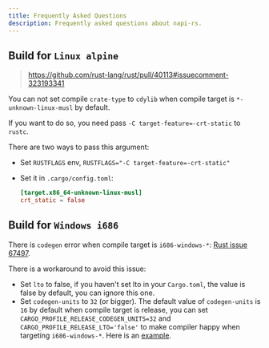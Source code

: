 ```yaml
---
title: Frequently Asked Questions
description: Frequently asked questions about napi-rs.
---
```


## Build for `Linux alpine`

> https://github.com/rust-lang/rust/pull/40113#issuecomment-323193341

You can not set compile `crate-type` to `cdylib` when compile target is `*-unknown-linux-musl` by default.

If you want to do so, you need pass `-C target-feature=-crt-static` to `rustc`.

There are two ways to pass this argument:

- Set `RUSTFLAGS` env, `RUSTFLAGS="-C target-feature=-crt-static"`
- Set it in `.cargo/config.toml`:

  ```toml
  [target.x86_64-unknown-linux-musl]
  crt_static = false
  ```

## Build for `Windows i686`

There is `codegen` error when compile target is `i686-windows-*`: [Rust issue 67497](https://github.com/rust-lang/rust/issues/67497).

There is a workaround to avoid this issue:

- Set `lto` to false, if you haven't set lto in your `Cargo.toml`, the value is false by default, you can ignore this one.
- Set `codegen-units` to `32` (or bigger). The default value of `codegen-units` is `16` by default when compile target is release, you can set `CARGO_PROFILE_RELEASE_CODEGEN_UNITS=32` and `CARGO_PROFILE_RELEASE_LTO='false'` to make compiler happy when targeting `i686-windows-*`. Here is an [example](https://github.com/napi-rs/package-template/blob/main/.github/workflows/CI.yaml#L90).
